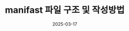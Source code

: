 ---
title: "manifast 파일 구조 및 작성방법"
description: "쿠버네티스에서 manifast 파일의 구조와 작성방법에 대해서 알아보겠습니다."
date: "2025-03-17"
thumbnail: /thumbnail/kubernetes.png
---